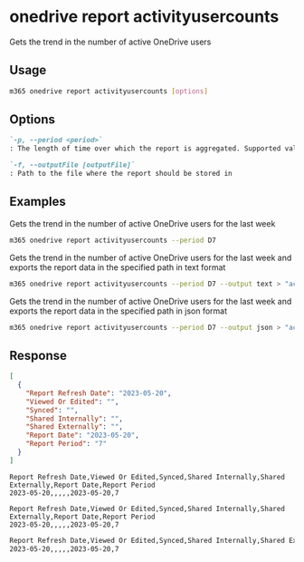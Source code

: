 
# onedrive report activityusercounts

Gets the trend in the number of active OneDrive users

## Usage

```sh
m365 onedrive report activityusercounts [options]
```

## Options

```md defintion-list
`-p, --period <period>`
: The length of time over which the report is aggregated. Supported values `D7`, `D30`, `D90`, `D180`.

`-f, --outputFile [outputFile]`
: Path to the file where the report should be stored in
```

<Global />

## Examples

Gets the trend in the number of active OneDrive users for the last week

```sh
m365 onedrive report activityusercounts --period D7
```

Gets the trend in the number of active OneDrive users for the last week and exports the report data in the specified path in text format

```sh
m365 onedrive report activityusercounts --period D7 --output text > "activityusercounts.txt"
```

Gets the trend in the number of active OneDrive users for the last week and exports the report data in the specified path in json format

```sh
m365 onedrive report activityusercounts --period D7 --output json > "activityusercounts.json"
```

## Response

<Tabs>
  <TabItem value="JSON">

  ```json
  [
    {
      "Report Refresh Date": "2023-05-20",
      "Viewed Or Edited": "",
      "Synced": "",
      "Shared Internally": "",
      "Shared Externally": "",
      "Report Date": "2023-05-20",
      "Report Period": "7"
    }
  ]
  ```

  </TabItem>
  <TabItem value="Text">

  ```text
  Report Refresh Date,Viewed Or Edited,Synced,Shared Internally,Shared Externally,Report Date,Report Period
  2023-05-20,,,,,2023-05-20,7
  ```

  </TabItem>
  <TabItem value="CSV">

  ```csv
  Report Refresh Date,Viewed Or Edited,Synced,Shared Internally,Shared Externally,Report Date,Report Period
  2023-05-20,,,,,2023-05-20,7
  ```

  </TabItem>
  <TabItem value="Markdown">

  ```md
  Report Refresh Date,Viewed Or Edited,Synced,Shared Internally,Shared Externally,Report Date,Report Period
  2023-05-20,,,,,2023-05-20,7
  ```

  </TabItem>
</Tabs>

